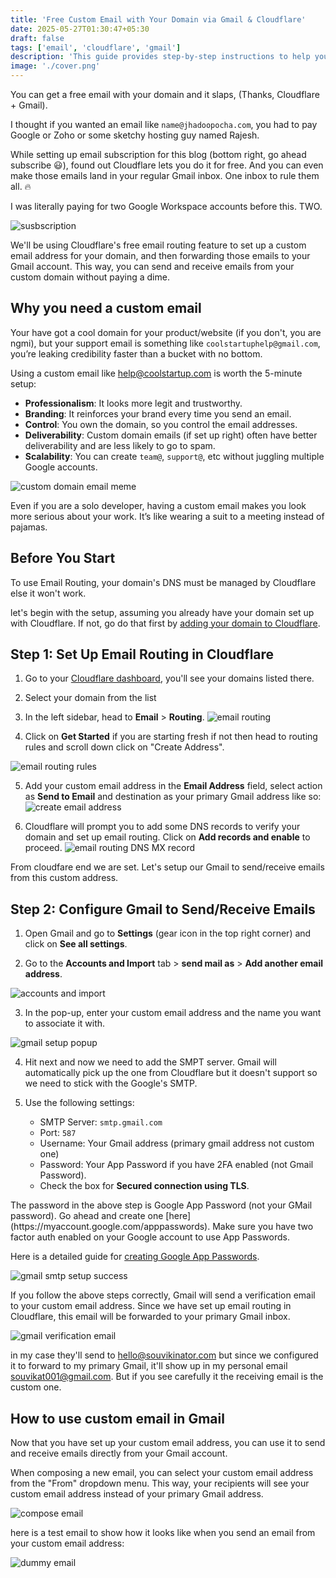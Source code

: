 ```yaml
---
title: 'Free Custom Email with Your Domain via Gmail & Cloudflare'
date: 2025-05-27T01:30:47+05:30
draft: false
tags: ['email', 'cloudflare', 'gmail']
description: 'This guide provides step-by-step instructions to help you create a professional email address for your domain for free using cloudflare.'
image: './cover.png'
---
```



You can get a free email with your domain and it slaps, (Thanks, Cloudflare + Gmail).

I thought if you wanted an email like `name@jhadoopocha.com`, you had to pay Google or Zoho or some sketchy hosting guy named Rajesh.

While setting up email subscription for this blog (bottom right, go ahead subscribe 😃), found out Cloudflare lets you do it for free. And you can even make those emails land in your regular Gmail inbox. One inbox to rule them all. 🔥

I was literally paying for two Google Workspace accounts before this. TWO.

![susbscription](./subscribe-meme.jpeg)

We'll be using Cloudflare's free email routing feature to set up a custom email address for your domain, and then forwarding those emails to your Gmail account. This way, you can send and receive emails from your custom domain without paying a dime.

## Why you need a custom email

Your have got a cool domain for your product/website (if you don't, you are ngmi), but your support email is something like `coolstartuphelp@gmail.com`, you’re leaking credibility faster than a bucket with no bottom.

Using a custom email like help@coolstartup.com is worth the 5-minute setup:

- **Professionalism**: It looks more legit and trustworthy.
- **Branding**: It reinforces your brand every time you send an email.
- **Control**: You own the domain, so you control the email addresses.
- **Deliverability**: Custom domain emails (if set up right) often have better deliverability and are less likely to go to spam.
- **Scalability**: You can create `team@`, `support@`, etc without juggling multiple Google accounts.

![custom domain email meme](./custom-email-meme.jpg)

Even if you are a solo developer, having a custom email makes you look more serious about your work. It’s like wearing a suit to a meeting instead of pajamas.

## Before You Start

To use Email Routing, your domain's DNS must be managed by Cloudflare else it won't work.

let's begin with the setup, assuming you already have your domain set up with Cloudflare. If not, go do that first by [adding your domain to Cloudflare](https://developers.cloudflare.com/fundamentals/setup/manage-domains/add-site/).

## Step 1: Set Up Email Routing in Cloudflare

1. Go to your [Cloudflare dashboard](https://dash.cloudflare.com/), you'll see your domains listed there.
2. Select your domain from the list
3. In the left sidebar, head to **Email** > **Routing**.
   ![email routing](./email-routing.png)

4. Click on **Get Started** if you are starting fresh if not then head to routing rules and scroll down click on "Create Address".

![email routing rules](./routing-rules.png)

5. Add your custom email address in the **Email Address** field, select action as **Send to Email** and destination as your primary Gmail address like so:
   ![create email address](./cloudflare-email-routing.png)

6. Cloudflare will prompt you to add some DNS records to verify your domain and set up email routing. Click on **Add records and enable** to proceed.
   ![email routing DNS MX record](./DNS-record-MX.png)

From cloudfare end we are set. Let's setup our Gmail to send/receive emails from this custom address.

## Step 2: Configure Gmail to Send/Receive Emails

1. Open Gmail and go to **Settings** (gear icon in the top right corner) and click on **See all settings**.

2. Go to the **Accounts and Import** tab > **send mail as** > **Add another email address**.

![accounts and import](./gmail-settings.png)

3. In the pop-up, enter your custom email address and the name you want to associate it with.

![gmail setup popup](./gmail-add-new-email-popup.png)

4. Hit next and now we need to add the SMPT server. Gmail will automatically pick up the one from Cloudflare but it doesn't support so we need to stick with the Google's SMTP.

5. Use the following settings:
   - SMTP Server: `smtp.gmail.com`
   - Port: `587`
   - Username: Your Gmail address (primary gmail address not custom one)
   - Password: Your App Password if you have 2FA enabled (not Gmail Password).
   - Check the box for **Secured connection using TLS**.

<Callout variant="note">
  The password in the above step is Google App Password (not your GMail
  password). Go ahead and create one
  [here](https://myaccount.google.com/apppasswords). Make sure you have two
  factor auth enabled on your Google account to use App Passwords.

Here is a detailed guide for [creating Google App Passwords](https://docs.saleshandy.com/en/articles/10182595-how-to-set-up-an-app-password-in-google).

</Callout>

![gmail smtp setup success](./gmail-smtp-success.png)

If you follow the above steps correctly, Gmail will send a verification email to your custom email address. Since we have set up email routing in Cloudflare, this email will be forwarded to your primary Gmail inbox.

![gmail verification email](./confirmation-email.png)

in my case they'll send to hello@souvikinator.com but since we configured it to forward to my primary Gmail, it'll show up in my personal email souvikat001@gmail.com. But if you see carefully it the receiving email is the custom one.

## How to use custom email in Gmail

Now that you have set up your custom email address, you can use it to send and receive emails directly from your Gmail account.

When composing a new email, you can select your custom email address from the "From" dropdown menu. This way, your recipients will see your custom email address instead of your primary Gmail address.

![compose email](./compose-email-new.png)

here is a test email to show how it looks like when you send an email from your custom email address:

![dummy email](./sample-email.jpeg)
